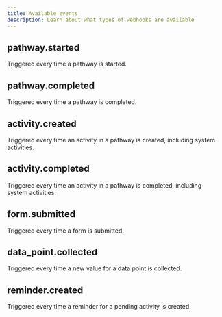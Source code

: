 ```yaml
---
title: Available events
description: Learn about what types of webhooks are available
---
```


## pathway.started

Triggered every time a pathway is started.

## pathway.completed

Triggered every time a pathway is completed.

## activity.created

Triggered every time an activity in a pathway is created, including system activities.

## activity.completed

Triggered every time an activity in a pathway is completed, including system activities.

## form.submitted

Triggered every time a form is submitted.

## data_point.collected

Triggered every time a new value for a data point is collected.

## reminder.created

Triggered every time a reminder for a pending activity is created.
